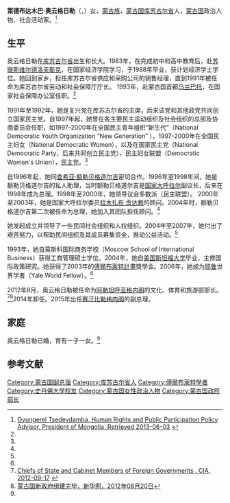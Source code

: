 '''策德布达木巴·奥云格日勒'''（{{lang-en|Tsedevdamba Oyungerel}}，{{bd|1966年|10月26日||}}）女，[[蒙古族|蒙古族]]，[[蒙古国|蒙古国]][[库苏古尔省|库苏古尔省]]人，[[蒙古国|蒙古国]]政治人物、社会活动家。<ref name=adv>[http://www.president.mn/eng/eop/advisors/advisor.php?name=Oyungerel%20Tsedevdamba Oyungerel Tsedevdamba, Human Rights and Public Participation Policy Advisor, President of Mongolia, Retrieved 2013-06-03] {{Wayback|url=http://www.president.mn/eng/eop/advisors/advisor.php?name=Oyungerel%20Tsedevdamba |date=20171107020710 }}</ref>

==生平==
奥云格日勒在[[库苏古尔省|库苏古尔省]]出生和长大。1983年，在完成初中和高中教育后，赴[[苏联|苏联]][[斯维尔德洛夫斯克|斯维尔德洛夫斯克]]，在国家经济学院学习，于1988年毕业，获计划经济学士学位。她回到家乡，担任库苏古尔省供应和采购公司的销售经理，直到1991年被任命为库苏古尔省劳动和社会保障厅厅长。 1993年，赴蒙古国首都[[乌兰巴托|乌兰巴托]]，在国家社会保障办公室任职。<ref name=adv/>

1991年至1992年，她是复兴党在库苏古尔省的主席，后来该党和其他政党共同创立国家民主党。自1997年起，她曾在各主要民主运动组织及社会组织的总部及协商委员会任职，如1997-2000年在全国民主青年组织“新生代”（National Democratic Youth Organization “New Generation” ），1997-2000年在全国民主妇女（National Democratic Women），以及在国家民主党（National Democratic Party，后来共同创立民主党），民主妇女联盟（Democratic Women's Union），[[民主党_(蒙古国)|民主党]]。<ref name=adv/>

自1996年起，她同[[查希亚·额勒贝格道尔吉|查希亚·额勒贝格道尔吉]]密切合作。1996年至1998年间，她是额勒贝格道尔吉的私人助理，当时额勒贝格道尔吉是[[国家大呼拉尔|国家大呼拉尔]]副议长，后来在1998年成为总理。1998年至2000年，她领导议会多数派（民主联盟）。 2000年至2003年，她是国家大呼拉尔委员[[拉木扎布·贡达赖|拉木扎布·贡达赖]]的顾问。2004年时，额勒贝格道尔吉第二次被任命为总理，她加入其团队担任顾问。<ref name=adv/>

她发起成立并领导了一些民间社会组织和人权组织。2004年至2007年，她付出了艰苦努力，以帮助民间组织及其成员筹集资金，推动公益活动。<ref name=adv/>

1993年，她自莫斯科国际商务学校（Moscow School of International Business）获得工商管理硕士学位。2004年，她自[[美国|美国]][[斯坦福大学|斯坦福大学]]毕业，主修国际政策研究。她获得了2003年的[[傅爾布萊特計畫|傅爾布萊特計畫]]獎學金。2006年，她成为[[耶鲁大学|耶鲁]]世界学者（Yale World Fellow）。<ref name=adv/>

2012年8月，奥云格日勒被任命为[[阿勒坦呼亚格内阁|阿勒坦呼亚格内阁]]的文化、体育和旅游部部长。<ref>[https://www.cia.gov/library/publications/world-leaders-1/world-leaders-m/mongolia.html Chiefs of State and Cabinet Members of Foreign Governments , CIA, 2012-09-17] {{webarchive|url=https://web.archive.org/web/20090114082958/https://www.cia.gov/library/publications/world-leaders-1/world-leaders-m/mongolia.html |date=2009-01-14 }}</ref><ref name=xzg>[http://news.xinhuanet.com/world/2012-08/20/c_112785923.htm 蒙古国新政府组建完毕，新华网，2012年08月20日]</ref>2014年卸任。2015年出任[[赛汗比勒格内阁|赛汗比勒格内阁]]的副总理。

==家庭==
奥云格日勒已婚，育有一子一女。<ref name=adv/>

==参考文献==
{{reflist}}

{{DEFAULTSORT:Oyungerel}}
[[Category:蒙古国副总理|Category:蒙古国副总理]]
[[Category:库苏古尔省人|Category:库苏古尔省人]]
[[Category:傅爾布萊特學者|Category:傅爾布萊特學者]]
[[Category:史丹佛大學校友|Category:史丹佛大學校友]]
[[Category:蒙古国女性政治人物|Category:蒙古国女性政治人物]]
[[Category:蒙古国政府部长|Category:蒙古国政府部长]]